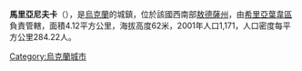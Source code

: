 {{coord|47|26|39|N|30|8|57|E|scale:30000|display=title}}

'''馬里亞尼夫卡'''（{{lang-uk|Мар'янівка}}），是[[烏克蘭|烏克蘭]]的城鎮，位於該國西南部[[敖德薩州|敖德薩州]]，由[[希里亞葉韋區|希里亞葉韋區]]負責管轄，面積4.12平方公里，海拔高度62米，2001年人口1,171，人口密度每平方公里284.22人。

{{Ukraine-geo-stub}}
[[Category:烏克蘭城市|Category:烏克蘭城市]]